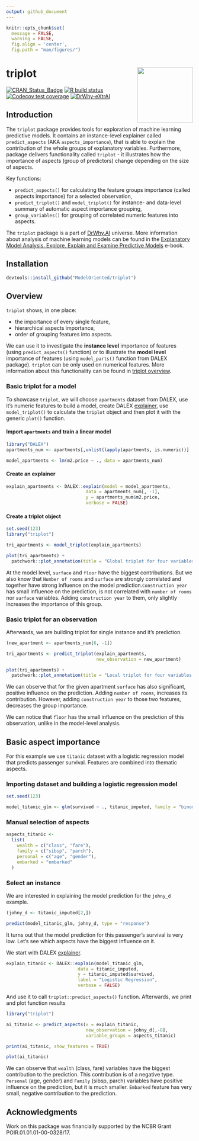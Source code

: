 ```yaml
---
output: github_document
---
```


```r
knitr::opts_chunk$set(
  message = FALSE, 
  warning = FALSE,
  fig.align = 'center', 
  fig.path = "man/figures/")

```

# triplot <img src="man/figures/logo.png" align="right" width="150"/>

<!-- badges: start -->
[![CRAN_Status_Badge](https://www.r-pkg.org/badges/version/triplot)](https://cran.r-project.org/package=triplot)
[![R build status](https://github.com/ModelOriented/triplot/workflows/R-CMD-check/badge.svg)](https://github.com/ModelOriented/triplot/actions?query=workflow%3AR-CMD-check)
[![Codecov test coverage](https://codecov.io/gh/ModelOriented/triplot/branch/master/graph/badge.svg)](https://codecov.io/gh/ModelOriented/triplot?branch=master)
[![DrWhy-eXtrAI](https://img.shields.io/badge/DrWhy-eXtrAI-4378bf)](http://drwhy.ai/#eXtraAI) 
<!-- badges: end -->


## Introduction

The `triplot` package provides tools for exploration of machine learning predictive models. It contains an instance-level explainer called `predict_aspects` (AKA `aspects_importance`), that is able to explain the contribution of the whole groups of explanatory variables. Furthermore, package delivers functionality called `triplot` - it illustrates how the importance of aspects (group of predictors) change depending on the size of aspects.

Key functions: 

* `predict_aspects()` for calculating the feature groups importance (called aspects importance) for a selected observation, 
* `predict_triplot()` and `model_triplot()` for instance- and data-level summary of automatic aspect importance grouping, 
* `group_variables()` for grouping of correlated numeric features into aspects.

The `triplot` package is a part of [DrWhy.AI](http://DrWhy.AI) universe. More information about analysis of machine learning models can be found in
the [Explanatory Model Analysis. Explore, Explain and Examine Predictive Models](https://pbiecek.github.io/ema/) e-book.

## Installation

```r
devtools::install_github("ModelOriented/triplot")
```


## Overview

`triplot` shows, in one place: 

* the importance of every single feature,
* hierarchical aspects importance, 
* order of grouping features into aspects. 

We can use it to investigate the **instance level** importance of features (using `predict_aspects()` function) or to illustrate the **model level** importance of features (using `model_parts()` function from DALEX package). `triplot` can be only used on numerical features. More information about this functionality can be found in [triplot overview](https://modeloriented.github.io/triplot/articles/vignette_aspect_importance.html#hierarchical-aspects-importance-1).

### Basic triplot for a model

To showcase `triplot`, we will choose `apartments` dataset from DALEX, use it's numeric features to build a model, create DALEX [explainer](https://modeloriented.github.io/DALEX/reference/explain.html), use  `model_triplot()` to calculate the `triplot` object and then plot it with the generic `plot()` function. 

#### Import `apartments` and train a linear model

```r
library("DALEX")
apartments_num <- apartments[,unlist(lapply(apartments, is.numeric))]

model_apartments <- lm(m2.price ~ ., data = apartments_num)
```
  
#### Create an explainer

```r
explain_apartments <- DALEX::explain(model = model_apartments, 
                              data = apartments_num[, -1],
                              y = apartments_num$m2.price,
                              verbose = FALSE)
```

#### Create a triplot object

```r
set.seed(123)
library("triplot")

tri_apartments <- model_triplot(explain_apartments)

plot(tri_apartments) + 
  patchwork::plot_annotation(title = "Global triplot for four variables in the linear model")
```

At the model level, `surface` and `floor` have the biggest contributions. But we also know that `Number of rooms` and `surface` are strongly correlated and together have strong influence on the model prediction.`Construction year` has small influence on the prediction, is not correlated with `number of rooms` nor `surface` variables. Adding `construction year` to them, only slightly increases the importance of this group.

### Basic triplot for an observation

Afterwards, we are building triplot for single instance and it's prediction.

```r
(new_apartment <- apartments_num[6, -1])

tri_apartments <- predict_triplot(explain_apartments, 
                                  new_observation = new_apartment)

plot(tri_apartments) + 
  patchwork::plot_annotation(title = "Local triplot for four variables in the linear model")
```

We can observe that for the given apartment `surface` has also significant, positive influence on the prediction. Adding `number of rooms`, increases its contribution. However, adding `construction year` to those two features, decreases the group importance. 

We can notice that `floor` has the small influence on the prediction of this observation, unlike in the model-level analysis.


## Basic aspect importance

For this example we use `titanic` dataset with a logistic regression model that predicts passenger survival. Features are combined into thematic aspects.

### Importing dataset and building a logistic regression model

```r
set.seed(123)

model_titanic_glm <- glm(survived ~ ., titanic_imputed, family = "binomial")
```

### Manual selection of aspects

```r
aspects_titanic <-
  list(
    wealth = c("class", "fare"),
    family = c("sibsp", "parch"),
    personal = c("age", "gender"),
    embarked = "embarked"
  )
```

### Select an instance

We are interested in explaining the model prediction for the `johny_d` example.

```r
(johny_d <- titanic_imputed[2,])

predict(model_titanic_glm, johny_d, type = "response")
```

It turns out that the model prediction for this passenger's survival is very low. Let's see which aspects have the biggest influence on it.

We start with DALEX [explainer](https://modeloriented.github.io/DALEX/reference/explain.html). 

```r
explain_titanic <- DALEX::explain(model_titanic_glm, 
                           data = titanic_imputed,
                           y = titanic_imputed$survived,
                           label = "Logistic Regression",
                           verbose = FALSE)
```

And use it to call `triplot::predict_aspects()` function. 
Afterwards, we print and plot function results

```r
library("triplot")

ai_titanic <- predict_aspects(x = explain_titanic, 
                              new_observation = johny_d[,-8],
                              variable_groups = aspects_titanic)

print(ai_titanic, show_features = TRUE)

plot(ai_titanic)
```

We can observe that `wealth` (class, fare) variables have the biggest contribution to the prediction. This contribution is of a negative type. `Personal` (age, gender) and `Family` (sibsp, parch) variables have positive influence on the prediction, but it is much smaller. `Embarked` feature has very small, negative contribution to the prediction.  

## Acknowledgments

Work on this package was financially supported by the NCBR Grant POIR.01.01.01-00-0328/17. 


